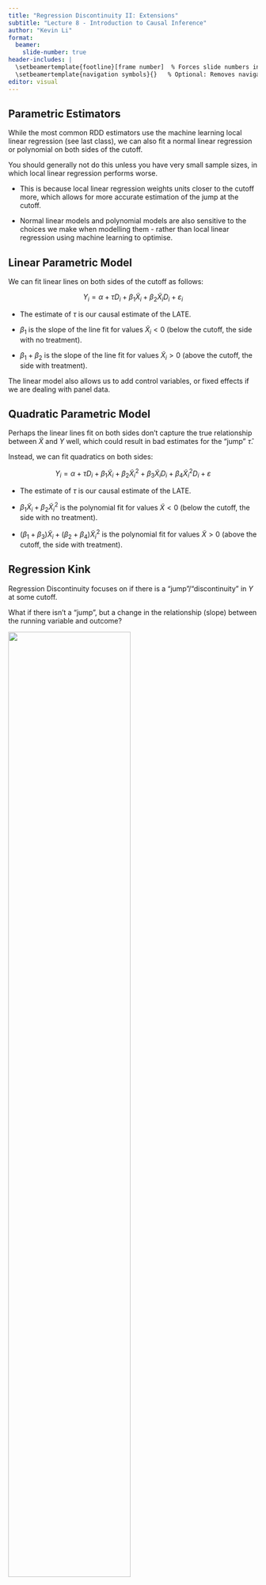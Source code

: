 ```yaml
---
title: "Regression Discontinuity II: Extensions"
subtitle: "Lecture 8 - Introduction to Causal Inference"
author: "Kevin Li"
format:
  beamer:
    slide-number: true
header-includes: |
  \setbeamertemplate{footline}[frame number]  % Forces slide numbers in footline
  \setbeamertemplate{navigation symbols}{}   % Optional: Removes navigation symbols
editor: visual
---
```


## Parametric Estimators

While the most common RDD estimators use the machine learning local linear regression (see last class), we can also fit a normal linear regression or polynomial on both sides of the cutoff.

You should generally not do this unless you have very small sample sizes, in which local linear regression performs worse.

-   This is because local linear regression weights units closer to the cutoff more, which allows for more accurate estimation of the jump at the cutoff.

-   Normal linear models and polynomial models are also sensitive to the choices we make when modelling them - rather than local linear regression using machine learning to optimise.

## Linear Parametric Model

We can fit linear lines on both sides of the cutoff as follows:

$$
Y_i = \alpha + \tau D_i + \beta_1 \tilde X_i + \beta_2 \tilde X_i D_i + \varepsilon_i
$$

-   The estimate of $\tau$ is our causal estimate of the LATE.

-   $\beta_1$ is the slope of the line fit for values $\tilde X_i < 0$ (below the cutoff, the side with no treatment).

-   $\beta_1 + \beta_2$ is the slope of the line fit for values $\tilde X_i > 0$ (above the cutoff, the side with treatment).

The linear model also allows us to add control variables, or fixed effects if we are dealing with panel data.

## Quadratic Parametric Model

Perhaps the linear lines fit on both sides don't capture the true relationship between $\tilde X$ and $Y$ well, which could result in bad estimates for the "jump" $\hat\tau$.

Instead, we can fit quadratics on both sides:

$$
Y_i = \alpha + \tau D_i + \beta_1 \tilde X_i + \beta_2 \tilde X^2_i + \beta_3 \tilde X_i D_i + \beta_4 \tilde X^2_i D_i + \varepsilon
$$

-   The estimate of $\tau$ is our causal estimate of the LATE.

-   $\beta_1\tilde X_i + \beta_2 \tilde X_i^2$ is the polynomial fit for values $\tilde X < 0$ (below the cutoff, the side with no treatment).

-   $(\beta_1 + \beta_3)\tilde X_i + (\beta_2 + \beta_4)\tilde X_i^2$ is the polynomial fit for values $\tilde X > 0$ (above the cutoff, the side with treatment).

## Regression Kink

Regression Discontinuity focuses on if there is a "jump"/"discontinuity" in $Y$ at some cutoff.

What if there isn't a "jump", but a change in the relationship (slope) between the running variable and outcome?

![](images/clipboard-1232748473.png){fig-align="center" width="70%"}

## Example

Imagine you are interested in the relationship between income ($X$) and how many hours an individual works ($Y$).

Let us that individuals under $X = £40,000$ have a 20% income tax rate, while thus above have a 40% income tax rate.

-   We probably don't expect that right below or above £40,000, people will suddenly work significantly different hours (no jump). Thus, a discontinuity design isn't very useful.

-   However, we might expect that since individuals above the cutoff face higher taxes, they might have less incentive to work more - so the relationship between income $X$ and hours worked $Y$ will change.

## Regression Kink Setup

Our setup for regression kink is very similar to standard RDD:

-   We have a treatment $D$ and a outcome $Y$.

-   Treatment $D$ is assigned based on some **running** variable $X$. Some cutoff $X=c$ determines if a unit is treated or not treated.

**Difference**: Instead of looking for a jump in $Y$, we will look for a slope shift in the relationship between $X$ and $Y$.

Thus, our goal is not to find the LATE, but instead, to find the **local average response**.

-   Local average response is how much the relationship between $X$ and $Y$ changes at the cutoff $X=c$.

## Derivatives and Discontinuity

Our goal in regression kink is to find a change in the slope. Let us first define the relationship between $Y$ and $X$ as a function:

$$
f(X) = Y
$$

-   We will not specify any function form for now - this is just for illustration purposes.

What is the slope between $X$ and $Y$? Well, it is the first derivative of the function $f(X) = Y$.

This implies that our goal in regression kink is to **find a discontinuity in the first derivative** $f'(X)$ at the cutoff point $X=c$.

## Assumption: Continuity of Derivative

In regression discontinuity, one of the assumptions was that if there was no treatment at $X=c$, then there would be no "jump"/discontinuity in $Y$ (so $Y_i(0)$ is continuous).

Our goal in regression kink is to find a discontinuity in the first derivative $f'(X)$ at the cutoff point $X=c$.

-   Thus, our identification assumption in regression kink is that if there was no treatment, $f'(X)$ is continuous at the cutoff.

-   Or in terms of potential outcomes, if $f(X) = Y_i(0)$, then $f'(X)$ must be continuous at the cutoff $c=0$.

If this is not true (i.e. there is a "jump"/"discontinuity" in the slope/derivative at $X=c$ even without treatment), then we do not know if the "jump"/"discontinuity" we observe is a result of the treatment $D$.

## Estimation

Estimation is done in a similar way as regression discontinuity:

-   Fit a best-fit line on both sides of the cutoff.

-   Then, find the derivative of the best-fit line.

-   Finally, check for any discontinuity in the derivatives.

The recommended procedure is to use the local linear regression method, just like in regression discontinuity.

-   The **rdrobust** package allows for a simple option to turn a regression discontinuity into a regression kink.

We can also estimate this with a parametric model (linear, quadratic), but again, this is not recommended unless your sample size is very small.
